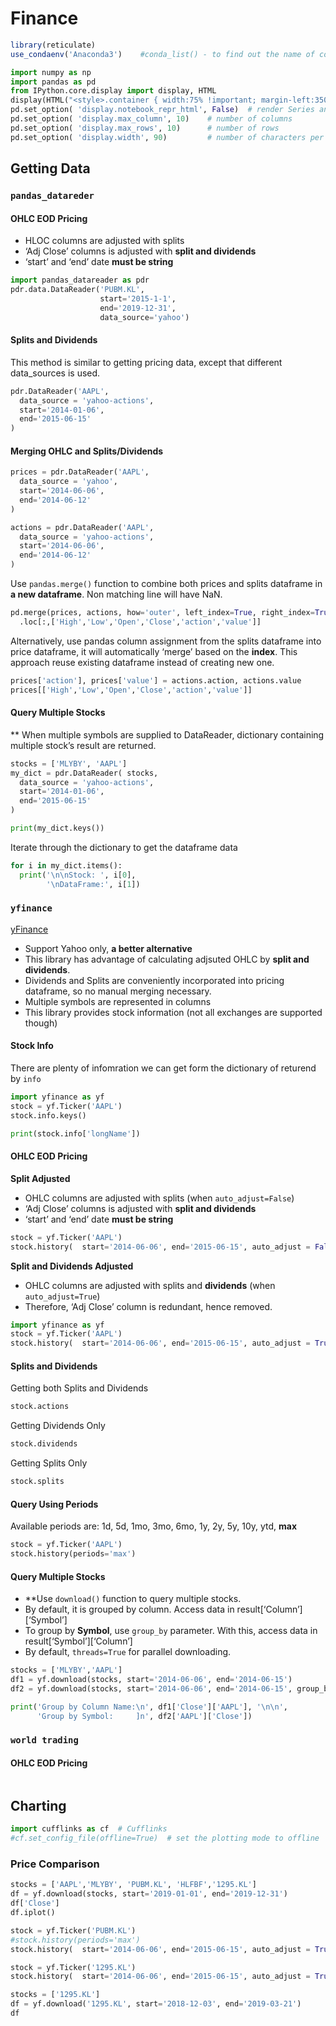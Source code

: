 
# Finance

```r
library(reticulate)
use_condaenv('Anaconda3')    #conda_list() - to find out the name of conda environment
```

```python
import numpy as np
import pandas as pd
from IPython.core.display import display, HTML
display(HTML("<style>.container { width:75% !important; margin-left:350px; }</style>"))
pd.set_option( 'display.notebook_repr_html', False)  # render Series and DataFrame as text, not HTML
pd.set_option( 'display.max_column', 10)    # number of columns
pd.set_option( 'display.max_rows', 10)      # number of rows
pd.set_option( 'display.width', 90)         # number of characters per row
```

## Getting Data

### `pandas_datareder`

#### OHLC EOD Pricing

- HLOC columns are adjusted with splits  
- 'Adj Close' columns is adjusted with **split and dividends**  
- 'start' and 'end' date **must be string**

```python
import pandas_datareader as pdr
pdr.data.DataReader('PUBM.KL',
                    start='2015-1-1', 
                    end='2019-12-31', 
                    data_source='yahoo')
```

#### Splits and Dividends

This method is similar to getting pricing data, except that different data_sources is used.

```python
pdr.DataReader('AAPL',
  data_source = 'yahoo-actions',
  start='2014-01-06', 
  end='2015-06-15'
)
```

#### Merging OHLC and Splits/Dividends

```python
prices = pdr.DataReader('AAPL',
  data_source = 'yahoo',
  start='2014-06-06', 
  end='2014-06-12'
)

actions = pdr.DataReader('AAPL',
  data_source = 'yahoo-actions',
  start='2014-06-06', 
  end='2014-06-12'
)
```

Use `pandas.merge()` function to combine both prices and splits dataframe in **a new dataframe**. Non matching line will have NaN.

```python
pd.merge(prices, actions, how='outer', left_index=True, right_index=True) \
  .loc[:,['High','Low','Open','Close','action','value']]
```

Alternatively, use pandas column assignment from the splits dataframe into price dataframe, it will automatically 'merge' based on the **index**. This approach reuse existing dataframe instead of creating new one.

```python
prices['action'], prices['value'] = actions.action, actions.value
prices[['High','Low','Open','Close','action','value']]
```

#### Query Multiple Stocks

** When multiple symbols are supplied to DataReader, dictionary containing multiple stock's result are returned.

```python
stocks = ['MLYBY', 'AAPL']
my_dict = pdr.DataReader( stocks,
  data_source = 'yahoo-actions',
  start='2014-01-06', 
  end='2015-06-15'
)

print(my_dict.keys())
```

Iterate through the dictionary to get the dataframe data

```python
for i in my_dict.items():
  print('\n\nStock: ', i[0],
        '\nDataFrame:', i[1])
```

### `yfinance`

[yFinance](https://github.com/ranaroussi/yfinance)

- Support Yahoo only, **a better alternative**  
- This library has advantage of calculating adjsuted OHLC by **split and dividends**. 
- Dividends and Splits are conveniently incorporated into pricing dataframe, so no manual merging necessary.  
- Multiple symbols are represented in columns  
- This library provides stock information (not all exchanges are supported though)  

#### Stock Info

There are plenty of infomration we can get form the dictionary of returend by `info`

```python
import yfinance as yf
stock = yf.Ticker('AAPL')
stock.info.keys()
```
```python
print(stock.info['longName'])
```

#### OHLC EOD Pricing

**Split Adjusted**  

- OHLC columns are adjusted with splits  (when `auto_adjust=False`)
- 'Adj Close' columns is adjusted with **split and dividends**  
- 'start' and 'end' date **must be string**

```python
stock = yf.Ticker('AAPL')
stock.history(  start='2014-06-06', end='2015-06-15', auto_adjust = False)
```

**Split and Dividends Adjusted**  

- OHLC columns are adjusted with splits and  **dividends**  (when `auto_adjust=True`)  
- Therefore, 'Adj Close' column is redundant, hence removed.

```python
import yfinance as yf
stock = yf.Ticker('AAPL')
stock.history(  start='2014-06-06', end='2015-06-15', auto_adjust = True)
```

#### Splits and Dividends

Getting both Splits and Dividends

```python
stock.actions
```

Getting Dividends Only

```python
stock.dividends
```

Getting Splits Only

```python
stock.splits
```

#### Query Using Periods

Available periods are: 1d, 5d, 1mo, 3mo, 6mo, 1y, 2y, 5y, 10y, ytd, **max**

```python
stock = yf.Ticker('AAPL')
stock.history(periods='max')
```
#### Query Multiple Stocks

- **Use `download()` function to query multiple stocks.  
- By default, it is grouped by column. Access data in result['Column']['Symbol']  
- To group by **Symbol**, use `group_by` parameter.  With this, access data in result['Symbol']['Column']  
- By default, `threads=True` for parallel downloading.

```python
stocks = ['MLYBY','AAPL']
df1 = yf.download(stocks, start='2014-06-06', end='2014-06-15')
df2 = yf.download(stocks, start='2014-06-06', end='2014-06-15', group_by='ticker')

print('Group by Column Name:\n', df1['Close']['AAPL'], '\n\n',
      'Group by Symbol:     ]n', df2['AAPL']['Close'])
```


### `world trading`

#### OHLC EOD Pricing

```python

```


## Charting

```python
import cufflinks as cf  # Cufflinks
#cf.set_config_file(offline=True)  # set the plotting mode to offline
```


### Price Comparison

```python
stocks = ['AAPL','MLYBY', 'PUBM.KL', 'HLFBF','1295.KL']
df = yf.download(stocks, start='2019-01-01', end='2019-12-31')
df['Close']
df.iplot()
```
```python
stock = yf.Ticker('PUBM.KL')
#stock.history(periods='max')
stock.history(  start='2014-06-06', end='2015-06-15', auto_adjust = True)
```

```python
stock = yf.Ticker('1295.KL')
stock.history(  start='2014-06-06', end='2015-06-15', auto_adjust = True)
```

```python
stocks = ['1295.KL']
df = yf.download('1295.KL', start='2018-12-03', end='2019-03-21')
df
```

